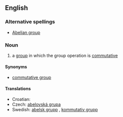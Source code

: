 {{wikipedia}}
==English==

===Alternative spellings===
* [[Abelian group]]

===Noun===
{{en-noun|sg=[[abelian]] [[group]]}}

# {{context|maths}} a [[group]] in which the group operation is [[commutative]]

====Synonyms====
* [[commutative group]]

====Translations====
* Croatian: {{t-|hr|Abelova grupa|f}}
* Czech: [[abelovská grupa]] {{f}}
* Swedish: [[abelsk grupp]] {{c}}, [[kommutativ grupp]] {{c}}